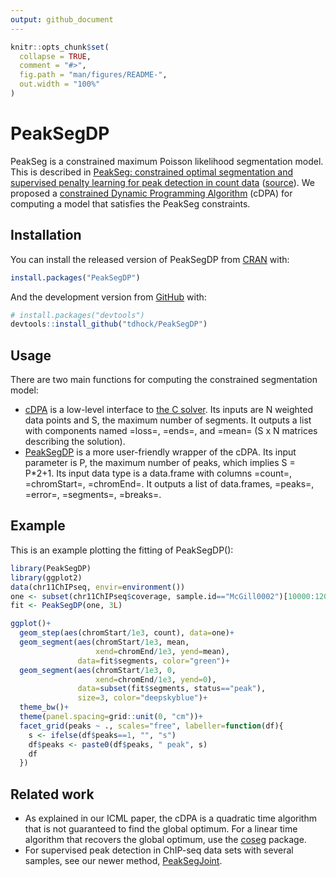 ```yaml
---
output: github_document
---
```


<!-- README.md is generated from README.Rmd. Please edit that file -->

```r
knitr::opts_chunk$set(
  collapse = TRUE,
  comment = "#>",
  fig.path = "man/figures/README-",
  out.width = "100%"
)
```

# PeakSegDP

<!-- badges: start -->
<!-- badges: end -->

PeakSeg is a constrained maximum Poisson likelihood segmentation model.
This is described in [PeakSeg: constrained optimal segmentation and supervised penalty learning for peak detection in count data](http://jmlr.org/proceedings/papers/v37/hocking15.html) ([source](https://github.com/tdhock/PeakSeg-paper)).
We proposed a [constrained Dynamic Programming Algorithm](file:src/cDPA.c) (cDPA) for computing a model that satisfies the PeakSeg constraints. 

## Installation

You can install the released version of PeakSegDP from [CRAN](https://CRAN.R-project.org) with:

``` r
install.packages("PeakSegDP")
```

And the development version from [GitHub](https://github.com/) with:

``` r
# install.packages("devtools")
devtools::install_github("tdhock/PeakSegDP")
```

## Usage

There are two main functions for computing the constrained segmentation model:

- [cDPA](file:R/cDPA.R) is a low-level interface to [the C solver](file:src/cDPA.c). Its inputs are N weighted data points and S, the maximum number of segments. It outputs a list with components named =loss=, =ends=, and =mean= (S x N matrices describing the solution).
- [PeakSegDP](file:R/PeakSegDP.R) is a more user-friendly wrapper of the cDPA. Its input parameter is P, the maximum number of peaks, which implies S = P*2+1. Its input data type is a data.frame with columns =count=, =chromStart=, =chromEnd=. It outputs a list of data.frames, =peaks=, =error=, =segments=, =breaks=.

## Example

This is an example plotting the fitting of PeakSegDP():

```r
library(PeakSegDP)
library(ggplot2)
data(chr11ChIPseq, envir=environment())
one <- subset(chr11ChIPseq$coverage, sample.id=="McGill0002")[10000:12000,]
fit <- PeakSegDP(one, 3L)

ggplot()+
  geom_step(aes(chromStart/1e3, count), data=one)+
  geom_segment(aes(chromStart/1e3, mean,
                   xend=chromEnd/1e3, yend=mean),
               data=fit$segments, color="green")+
  geom_segment(aes(chromStart/1e3, 0,
                   xend=chromEnd/1e3, yend=0),
               data=subset(fit$segments, status=="peak"),
               size=3, color="deepskyblue")+
  theme_bw()+
  theme(panel.spacing=grid::unit(0, "cm"))+
  facet_grid(peaks ~ ., scales="free", labeller=function(df){
    s <- ifelse(df$peaks==1, "", "s")
    df$peaks <- paste0(df$peaks, " peak", s)
    df
  })

```

## Related work

- As explained in our ICML paper, the cDPA is a quadratic time algorithm that is not guaranteed to find the global optimum. For a linear time algorithm that recovers the global optimum, use the [coseg](https://github.com/tdhock/coseg) package.
- For supervised peak detection in ChIP-seq data sets with several samples, see our newer method, [PeakSegJoint](https://github.com/tdhock/PeakSegJoint).


